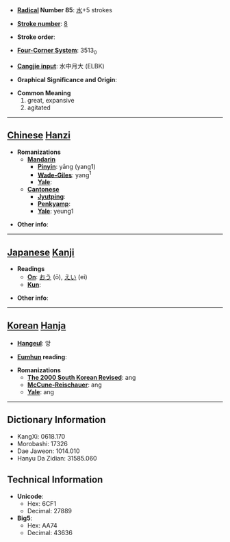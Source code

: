 * '''[[Wiktionary:Chinese radical index| Radical]] Number 85''': [[Wiktionary:Chinese radical index 水|水]]+5 strokes

* '''[[Wiktionary:Chinese total strokes index|Stroke number]]''': [[Wiktionary:Chinese total strokes index 8|8]]

* '''Stroke order''': 

* '''[[Wiktionary:Chinese four corner index|Four-Corner System]]''': 3513<sub>0</sub>

* '''[[Wiktionary:Chinese Cangjie index|Cangjie input]]''': 水中月大 (ELBK)

* '''Graphical Significance and Origin''': 

* '''Common Meaning'''
*#great, expansive
*# agitated


----

== [[Chinese]] [[Hanzi]] ==

* '''Romanizations'''
** '''[[Mandarin]]'''
*** '''[[Pinyin]]''': yāng (yang1)
*** '''[[Wade-Giles]]''': yang<sup>1</sup>
*** '''[[Yale]]''': 
** '''[[Cantonese]]'''
*** '''[[Jyutping]]''':
*** '''[[Penkyamp]]''': 
*** '''[[Yale]]''': yeung1

* '''Other info''': 

----

== [[Japanese]] [[Kanji]] ==

* '''Readings'''
** '''[[On]]''': [[おう]] (ō), [[えい]] (ei)
** '''[[Kun]]''': 

* '''Other info''':  

----

== [[Korean]] [[Hanja]] ==

* '''[[Hangeul]]''': 앙

* '''[[Eumhun]] reading''': 

* '''Romanizations'''
** '''[[The 2000 South Korean Revised Romanization|The 2000 South Korean Revised]]''': ang
** '''[[McCune-Reischauer]]''': ang
** '''[[Yale]]''': ang

----

== Dictionary Information ==

* KangXi: 0618.170
* Morobashi: 17326
* Dae Jaweon: 1014.010
* Hanyu Da Zidian: 31585.060

== Technical Information ==

* '''Unicode''':
** Hex: 6CF1
** Decimal: 27889
* '''Big5''':
** Hex: AA74
** Decimal: 43636